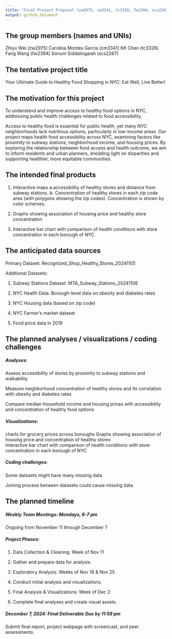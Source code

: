 ---
title: "Final Project Proposal (zw2975, cm3341, tc3326, fw2394, scs2267)"
output: github_document
---

## The group members (names and UNIs) 

Zhiyu Wei (zw2975) 
Carolina Montes Garcia (cm3341) 
KK Chen (tc3326) 
Fang Wang (fw2394) 
Sonum Siddalingaiah (scs2267) 

## The tentative project title 

Your Ultimate Guide to Healthy Food Shopping in NYC: Eat Well, Live Better! 

## The motivation for this project

To understand and improve access to healthy food options in NYC, addressing public health challenges related to food accessibility.   

Access to healthy food is essential for public health, yet many NYC neighborhoods lack nutritious options, particularly in low-income areas. Our project maps health food accessibility across NYC, examining factors like proximity to subway stations, neighborhood income, and housing prices. By exploring the relationship between food access and health outcome, we aim to inform residents and urban planners, shedding light on disparities and supporting healthier, more equitable communities.  

## The intended final products 

1. Interactive maps a.accessibility of healthy stores and distance from subway stations. b. Concentration of healthy stores in each zip code area (with polygons showing the zip codes). Concentration is shown by color schemes.  

2. Graphs showing association of housing price and healthy store concentration  

3. Interactive bar chart with comparison of health conditions with store concentration in each borough of NYC 

## The anticipated data sources 
Primary Dataset: Recognized_Shop_Healthy_Stores_20241105 

Additional Datasets: 

1. Subway Stations Dataset: MTA_Subway_Stations_20241106  

2. NYC Health Data: Borough-level data on obesity and diabetes rates 

3. NYC Housing data (based on zip code)

4. NYC Farmer's market dataset

5. Food price data in 2019 


## The planned analyses / visualizations / coding challenges 

##### Analyses: 

Assess accessibility of stores by proximity to subway stations and walkability   

Measure neighborhood concentration of healthy stores and its correlation with obesity and diabetes rates   

Compare median household income and housing prices with accessibility and concentration of healthy food options  

##### Visualizations: 

charts for grocery prices across boroughs 
Graphs showing association of housing price and concentration of healthy stores  
Interactive bar chart with comparison of health conditions with store concentration in each borough of NYC 

##### Coding challenges: 

Some datasets might have many missing data 

Joining process between datasets could cause missing data.   

## The planned timeline 

##### Weekly Team Meetings: Mondays, 6-7 pm 

Ongoing from November 11 through December 7 

##### Project Phases: 

1. Data Collection & Cleaning: Week of Nov 11 

2. Gather and prepare data for analysis. 

3. Exploratory Analysis: Weeks of Nov 18 & Nov 25 

4. Conduct initial analysis and visualizations. 

5. Final Analysis & Visualizations: Week of Dec 2 

6. Complete final analyses and create visual assets. 

##### December 7, 2024: Final Deliverable Due by 11:59 pm 

Submit final report, project webpage with screencast, and peer assessments. 